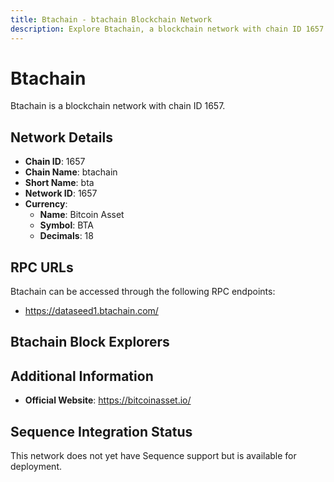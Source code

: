 ```yaml
--- 
title: Btachain - btachain Blockchain Network
description: Explore Btachain, a blockchain network with chain ID 1657. Learn about its native currency, Bitcoin Asset, and how to interact with the network.
---
```


# Btachain

Btachain is a blockchain network with chain ID 1657.

## Network Details

- **Chain ID**: 1657
- **Chain Name**: btachain
- **Short Name**: bta
- **Network ID**: 1657
- **Currency**: 
  - **Name**: Bitcoin Asset
  - **Symbol**: BTA
  - **Decimals**: 18

## RPC URLs

Btachain can be accessed through the following RPC endpoints:

- https://dataseed1.btachain.com/

## Btachain Block Explorers



## Additional Information

- **Official Website**: https://bitcoinasset.io/

## Sequence Integration Status

This network does not yet have Sequence support but is available for deployment.
